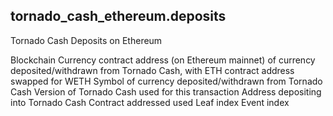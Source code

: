 ## tornado_cash_ethereum.deposits 
Tornado Cash Deposits on Ethereum

<ParamField path="blockchain">
Blockchain
</ParamField>
<ParamField path="block_time">

</ParamField>
<ParamField path="currency_contract">
Currency contract address (on Ethereum mainnet) of currency deposited/withdrawn from Tornado Cash, with ETH contract address swapped for WETH
</ParamField>
<ParamField path="currency_symbol">
Symbol of currency deposited/withdrawn from Tornado Cash
</ParamField>
<ParamField path="tornado_version">
Version of Tornado Cash used for this transaction
</ParamField>
<ParamField path="depositor">
Address depositing into Tornado Cash
</ParamField>
<ParamField path="contract_address">
Contract addressed used
</ParamField>
<ParamField path="leaf_index">
Leaf index
</ParamField>
<ParamField path="evt_index">
Event index
</ParamField>

